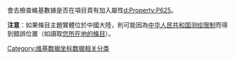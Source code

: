 {{Tracking category}}
{{tl|Coord}}會去檢查維基數據是否在項目頁有加入屬性[[d:Property:P625|d:Property:P625]]。

'''注意'''：如果條目主題實體位於中國大陸，則可能因為[[中华人民共和国测绘限制|中华人民共和国测绘限制]]而得到錯誤位置（如讀取[[Special:Nearby|您所在地的條目]]）。
[[Category:维基数据坐标数据相关分类|Category:维基数据坐标数据相关分类]]